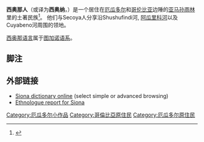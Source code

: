 {{multiple issues|
{{expand|time=2017-03-30T06:39:47+00:00}}
{{request translation}}
}}
'''西奥那人'''（或译为'''西奥纳'''，{{lang-en|'''Siona people'''，又稱'''Sioni'''、'''Pioje'''、'''Pioche-Sioni'''}}）是一个居住在[[厄瓜多尔|厄瓜多尔]]{{efn|居住在厄瓜多尔的西奥那人有約250人}}和[[哥伦比亚|哥伦比亚]]{{efn|居住在哥伦比亚的西奥那人有約300人}}边陲的[[亚马孙雨林|亚马孙雨林]]里的土著民族<ref>{{Cite web |url=https://www.cofanlodge.com/chinese/amazon-jungle-lodge.htm |title=存档副本 |access-date=2017-03-30 |archive-url=https://web.archive.org/web/20170331031459/https://www.cofanlodge.com/chinese/amazon-jungle-lodge.htm |archive-date=2017-03-31 |dead-url=yes }}</ref>。 他们与Secoya人分享沿Shushufindi河, [[阿瓜里科河|阿瓜里科河]]以及Cuyabeno河周围的领地。

[[西奥那语|西奥那语言]]属于[[图加诺语系|图加诺语系]]。

== 脚注 ==
{{notelist}}

== 外部链接 ==
* [https://web.archive.org/web/20100819194552/http://lingweb.eva.mpg.de/ids/ Siona dictionary online] (select simple or advanced browsing)
* [http://www.ethnologue.com/show_language.asp?code=snn Ethnologue report for Siona] {{Wayback|url=http://www.ethnologue.com/show_language.asp?code=snn |date=20130116165425 }}
[[Category:厄瓜多尔小作品|Category:厄瓜多尔小作品]]
[[Category:哥倫比亞原住民|Category:哥倫比亞原住民]]
[[Category:厄瓜多尔原住民|Category:厄瓜多尔原住民]]
